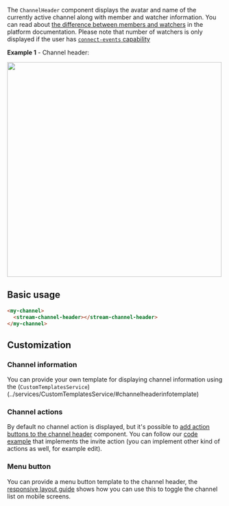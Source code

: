 
The `ChannelHeader` component displays the avatar and name of the currently active channel along with member and watcher information. You can read about [the difference between members and watchers](https://getstream.io/chat/docs/javascript/watch_channel/?language=javascript#watchers-vs-members) in the platform documentation. Please note that number of watchers is only displayed if the user has [`connect-events` capability](https://getstream.io/chat/docs/javascript/channel_capabilities/?language=javascript)

**Example 1** - Channel header:

<img src={ChannelHeaderScreenshot} width="500" />

## Basic usage

```html
<my-channel>
  <stream-channel-header></stream-channel-header>
</my-channel>
```

## Customization

### Channel information

You can provide your own template for displaying channel information using the (`CustomTemplatesService`)(../services/CustomTemplatesService/#channelheaderinfotemplate)

### Channel actions

By default no channel action is displayed, but it's possible to [add action buttons to the channel header](../services/CustomTemplatesService.mdx/#channelactionstemplate) component. You can follow our [code example](../code-examples/channel-invites.mdx) that implements the invite action (you can implement other kind of actions as well, for example edit).

### Menu button

You can provide a menu button template to the channel header, the [responsive layout guide](../code-examples/responsive-layout.mdx) shows how you can use this to toggle the channel list on mobile screens.

[//]: # "Start of generated content"


[//]: # "End of generated content"
